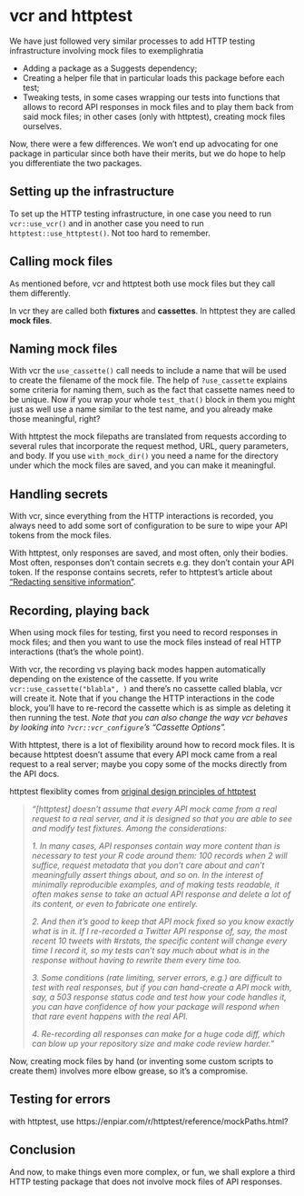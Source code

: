 # vcr and httptest {#mocking-pkgs-comparison}

We have just followed very similar processes to add HTTP testing infrastructure involving mock files to exemplighratia

* Adding a package as a Suggests dependency;
* Creating a helper file that in particular loads this package before each test;
* Tweaking tests, in some cases wrapping our tests into functions that allows to record API responses in mock files and to play them back from said mock files; in other cases (only with httptest), creating mock files ourselves.

Now, there were a few differences. 
We won't end up advocating for one package in particular since both have their merits, but we do hope to help you differentiate the two packages.

## Setting up the infrastructure

To set up the HTTP testing infrastructure, in one case you need to run `vcr::use_vcr()` and in another case you need to run `httptest::use_httptest()`. Not too hard to remember.

## Calling mock files

As mentioned before, vcr and httptest both use mock files but they call them differently.

In vcr they are called both **fixtures** and **cassettes**.
In httptest they are called **mock files**.

## Naming mock files

With vcr the `use_cassette()` call needs to include a name that will be used to create the filename of the mock file.
The help of `?use_cassette` explains some criteria for naming them, such as the fact that cassette names need to be unique.
Now if you wrap your whole `test_that()` block in them you might just as well use a name similar to the test name, and you already make those meaningful, right?

With httptest the mock filepaths are translated from requests according to several rules that incorporate the request method, URL, query parameters, and body. 
If you use `with_mock_dir()` you need a name for the directory under which the mock files are saved, and you can make it meaningful.

## Handling secrets

With vcr, since everything from the HTTP interactions is recorded, you always need to add some sort of configuration to be sure to wipe your API tokens from the mock files.

With httptest, only responses are saved, and most often, only their bodies. 
Most often, responses don't contain secrets e.g. they don't contain your API token.
If the response contains secrets, refer to httptest's article about ["Redacting sensitive information"](https://enpiar.com/r/httptest/articles/redacting.html).

## Recording, playing back

When using mock files for testing, first you need to record responses in mock files; and then you want to use the mock files instead of real HTTP interactions (that's the whole point).

With vcr, the recording vs playing back modes happen automatically depending on the existence of the cassette. If you write `vcr::use_cassette("blabla", )` and there's no cassette called blabla, vcr will create it. Note that if you change the HTTP interactions in the code block, you'll have to re-record the cassette which is as simple as deleting it then running the test. _Note that you can also change the way vcr behaves by looking into `?vcr::vcr_configure`'s "Cassette Options"._

With httptest, there is a lot of flexibility around how to record mock files. It is because httptest doesn't assume that every API mock came from a real request to a real server; maybe you copy some of the mocks directly from the API docs.

::: {.alert .alert-dismissible .alert-info} 
httptest flexiblity comes from [original design principles of httptest](https://github.com/nealrichardson/httptest/issues/40#issuecomment-708672654)

> _"[httptest] doesn't assume that every API mock came from a real request to a real server, and it is designed so that you are able to see and modify test fixtures.
Among the considerations:_
>
> _1. In many cases, API responses contain way more content than is necessary to test your R code around them: 100 records when 2 will suffice, request metadata that you don't care about and can't meaningfully assert things about, and so on. In the interest of minimally reproducible examples, and of making tests readable, it often makes sense to take an actual API response and delete a lot of its content, or even to fabricate one entirely._
>
> _2. And then it's good to keep that API mock fixed so you know exactly what is in it. If I re-recorded a Twitter API response of, say, the most recent 10 tweets with #rstats, the specific content will change every time I record it, so my tests can't say much about what is in the response without having to rewrite them every time too._
>
> _3. Some conditions (rate limiting, server errors, e.g.) are difficult to test with real responses, but if you can hand-create a API mock with, say, a 503 response status code and test how your code handles it, you can have confidence of how your package will respond when that rare event happens with the real API._
>
> _4. Re-recording all responses can make for a huge code diff, which can blow up your repository size and make code review harder."_
:::

Now, creating mock files by hand (or inventing some custom scripts to create them) involves more elbow grease, so it's a compromise.

## Testing for errors

with httptest, use https://enpiar.com/r/httptest/reference/mockPaths.html?

## Conclusion

And now, to make things even more complex, or fun, we shall explore a third HTTP testing package that does not involve mock files of API responses.